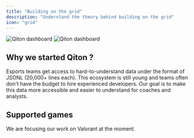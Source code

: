 ```yaml
---
title: "Building on the grid"
description: "Understand the theory behind building on the grid"
icon: "grid"
---
```


<Frame>
    <img
        className="block dark:hidden"
        src="/images/series.png"
        alt="Qiton dashboard"
    />
    <img
        className="hidden dark:block"
        src="/images/series.png"
        alt="Qiton dashboard"
    />
</Frame>

## Why we started Qiton ?

Esports teams get access to hard-to-understand data under the format of JSONL (20,000+ lines each).
This ecosystem is still young and teams often don't have the budget to hire experienced developers.
Our goal is to make this data more accessible and easier to understand for coaches and analysts.

## Supported games

We are focusing our work on Valorant at the moment.
